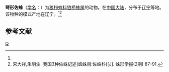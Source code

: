 {{Speciesbox
| name = 琴形佐蛛
| status = 
| status_system = 
| image = 
| genus = Zora
| species = lyriformis
| authority = ([[宋大祥|Song]] et [[朱明生|Zhu]], 1993)<ref name='id14432'>{{cite web| url =http://www.bioinfo.cn/db05/BjdwSpecies.php?action=view&id=14432| title =琴形佐蛛| work =《中国动物物种编目数据库》| publisher =中国科学院微生物研究所| author =中国科学院动物研究所| accessdate =2009-04-28| deadurl =yes| archiveurl =https://web.archive.org/web/20131203122335/http://www.bioinfo.cn/db05/BjdwSpecies.php?action=view| archivedate =2013-12-03}}</ref>
}}

'''琴形佐蛛'''（[[学名|学名]]：{{lang|la|''Zora lyriformis''}}）为[[狼栉蛛科|狼栉蛛科]][[狼栉蛛属|狼栉蛛属]]的动物。在[[中国大陆|中国大陆]]，分布于[[辽宁|辽宁]]等地。该物种的模式产地在辽宁。<ref name='id14432'/><ref>宋大祥,朱明生. 我国3种佐蛛记述(蜘蛛目:佐蛛科)[J]. 蛛形学报(2期):87-91.</ref>

== 参考文献 ==
{{reflist}}

{{Taxonbar|from=Q2001761}}

[[Category:狼栉蛛属|Q]]


{{蜘蛛小作品}}